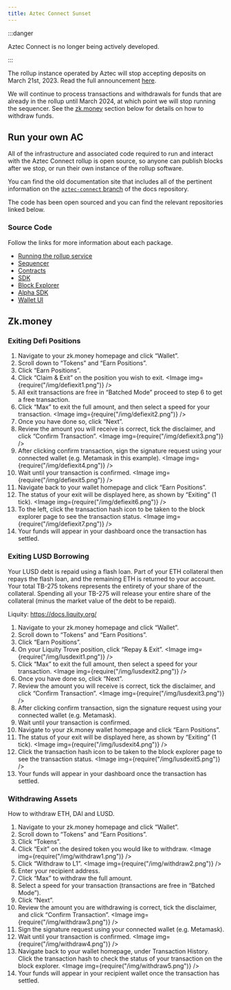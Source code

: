 ```yaml
---
title: Aztec Connect Sunset
---
```



:::danger

Aztec Connect is no longer being actively developed.

:::

The rollup instance operated by Aztec will stop accepting deposits on March 21st, 2023. Read the full announcement [here](https://medium.com/aztec-protocol/sunsetting-aztec-connect-a786edce5cae).

We will continue to process transactions and withdrawals for funds that are already in the rollup until March 2024, at which point we will stop running the sequencer. See the [zk.money](#zkmoney) section below for details on how to withdraw funds.

## Run your own AC

All of the infrastructure and associated code required to run and interact with the Aztec Connect rollup is open source, so anyone can publish blocks after we stop, or run their own instance of the rollup software.

You can find the old documentation site that includes all of the pertinent information on the [`aztec-connect` branch](https://github.com/AztecProtocol/docs/tree/aztec-connect) of the docs repository.

The code has been open sourced and you can find the relevant repositories linked below.

### Source Code

Follow the links for more information about each package.

- [Running the rollup service](https://github.com/AztecProtocol/aztec-connect/blob/master/yarn-project/README.md)
- [Sequencer](https://github.com/AztecProtocol/aztec-connect/tree/master/yarn-project/falafel)
- [Contracts](https://github.com/AztecProtocol/aztec-connect/tree/master/contracts)
- [SDK](https://github.com/AztecProtocol/aztec-connect/tree/master/yarn-project/sdk)
- [Block Explorer](https://github.com/AztecProtocol/aztec-connect-explorer)
- [Alpha SDK](https://github.com/AztecProtocol/aztec-connect/tree/master/yarn-project/alpha-sdk)
- [Wallet UI](https://github.com/AztecProtocol/wallet-ui)

## Zk.money

### Exiting Defi Positions

1. Navigate to your zk.money homepage and click “Wallet”.
2. Scroll down to “Tokens” and “Earn Positions”.
3. Click “Earn Positions”.
4. Click “Claim & Exit” on the position you wish to exit. <Image img={require("/img/defiexit1.png")} />
5. All exit transactions are free in “Batched Mode” proceed to step 6 to get a free transaction.
6. Click “Max” to exit the full amount, and then select a speed for your transaction. <Image img={require("/img/defiexit2.png")} />
7. Once you have done so, click “Next”.
8. Review the amount you will receive is correct, tick the disclaimer, and click “Confirm Transaction”. <Image img={require("/img/defiexit3.png")} />
9. After clicking confirm transaction, sign the signature request using your connected wallet (e.g. Metamask in this example). <Image img={require("/img/defiexit4.png")} />
10. Wait until your transaction is confirmed. <Image img={require("/img/defiexit5.png")} />
11. Navigate back to your wallet homepage and click “Earn Positions”.
12. The status of your exit will be displayed here, as shown by “Exiting” (1 tick). <Image img={require("/img/defiexit6.png")} />
13. To the left, click the transaction hash icon to be taken to the block explorer page to see the transaction status. <Image img={require("/img/defiexit7.png")} />
14. Your funds will appear in your dashboard once the transaction has settled.

### Exiting LUSD Borrowing

Your LUSD debt is repaid using a flash loan. Part of your ETH collateral then repays the flash loan, and the remaining ETH is returned to your account. Your total TB-275 tokens represents the entirety of your share of the collateral. Spending all your TB-275 will release your entire share of the collateral (minus the market value of the debt to be repaid).

Liquity: https://docs.liquity.org/

1. Navigate to your zk.money homepage and click “Wallet”.
2. Scroll down to “Tokens” and “Earn Positions”.
3. Click “Earn Positions”.
4. On your Liquity Trove position, click “Repay & Exit”. <Image img={require("/img/lusdexit1.png")} />
5. Click “Max” to exit the full amount, then select a speed for your transaction. <Image img={require("/img/lusdexit2.png")} />
6. Once you have done so, click “Next”.
7. Review the amount you will receive is correct, tick the disclaimer, and click “Confirm Transaction”. <Image img={require("/img/lusdexit3.png")} />
8. After clicking confirm transaction, sign the signature request using your connected wallet (e.g. Metamask).
9. Wait until your transaction is confirmed.
10. Navigate to your zk.money wallet homepage and click “Earn Positions”.
11. The status of your exit will be displayed here, as shown by “Exiting” (1 tick). <Image img={require("/img/lusdexit4.png")} />
12. Click the transaction hash icon to be taken to the block explorer page to see the transaction status. <Image img={require("/img/lusdexit5.png")} />
13. Your funds will appear in your dashboard once the transaction has settled.

### Withdrawing Assets

How to withdraw ETH, DAI and LUSD.

1. Navigate to your zk.money homepage and click “Wallet”.
2. Scroll down to “Tokens” and “Earn Positions”.
3. Click “Tokens”.
4. Click “Exit” on the desired token you would like to withdraw. <Image img={require("/img/withdraw1.png")} />
5. Click “Withdraw to L1”. <Image img={require("/img/withdraw2.png")} />
6. Enter your recipient address.
7. Click “Max” to withdraw the full amount.
8. Select a speed for your transaction (transactions are free in “Batched Mode”).
9. Click “Next”.
10. Review the amount you are withdrawing is correct, tick the disclaimer, and click “Confirm Transaction”. <Image img={require("/img/withdraw3.png")} />
11. Sign the signature request using your connected wallet (e.g. Metamask).
12. Wait until your transaction is confirmed. <Image img={require("/img/withdraw4.png")} />
13. Navigate back to your wallet homepage, under Transaction History. Click the transaction hash to check the status of your transaction on the block explorer. <Image img={require("/img/withdraw5.png")} />
14. Your funds will appear in your recipient wallet once the transaction has settled.
